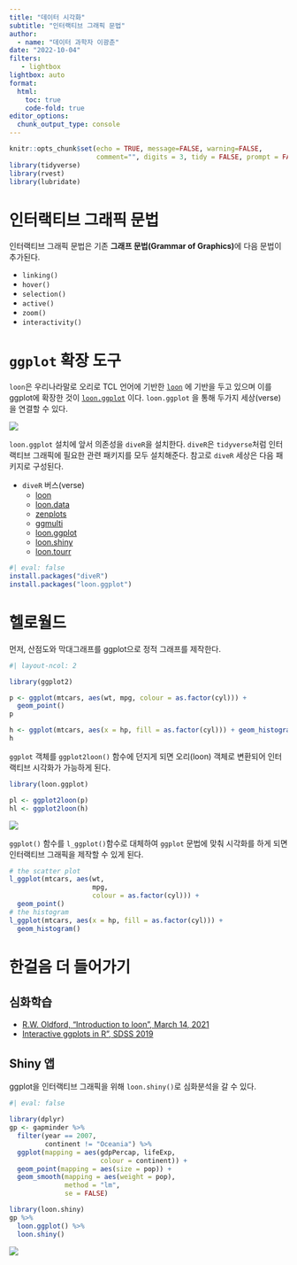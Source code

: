 ```yaml
---
title: "데이터 시각화"
subtitle: "인터랙티브 그래픽 문법"
author:
  - name: "데이터 과학자 이광춘"
date: "2022-10-04"
filters:
   - lightbox
lightbox: auto
format:
  html:
    toc: true
    code-fold: true
editor_options: 
  chunk_output_type: console
---
```


```r
knitr::opts_chunk$set(echo = TRUE, message=FALSE, warning=FALSE,
                      comment="", digits = 3, tidy = FALSE, prompt = FALSE, fig.align = 'center')
library(tidyverse)
library(rvest)
library(lubridate)
```


# 인터랙티브 그래픽 문법

인터랙티브 그래픽 문법은 기존 **그래프 문법(Grammar of Graphics)**에 다음 문법이 추가된다.

+ `linking()`
+ `hover()`
+ `selection()`
+ `active()`
+ `zoom()`
+ `interactivity()`

# `ggplot` 확장 도구

`loon`은 우리나라말로 오리로 TCL 언어에 기반한 [`loon`](https://github.com/great-northern-diver/loon) 에 기반을 두고 있으며 이를 ggplot에 확장한 것이 [`loon.ggplot`](https://github.com/great-northern-diver/loon.ggplot) 이다. `loon.ggplot` 을 통해 두가지 세상(verse)을 연결할 수 있다.

![](fig/loonggplotConnection.png)

`loon.ggplot` 설치에 앞서 의존성을 `diveR`을 설치한다. `diveR`은 `tidyverse`처럼 인터랙티브 그래픽에 필요한 관련 패키지를 모두 설치해준다. 참고로 `diveR` 세상은 다음 패키지로 구성된다.

- `diveR` 버스(verse)
  - [loon](http://great-northern-diver.github.io/loon/)
  - [loon.data](http://great-northern-diver.github.io/loon.data/)
  - [zenplots](http://great-northern-diver.github.io/zenplots/)
  - [ggmulti](http://great-northern-diver.github.io/ggmulti/)
  - [loon.ggplot](http://great-northern-diver.github.io/loon.ggplot/)
  - [loon.shiny](http://great-northern-diver.github.io/loon.shiny/)
  - [loon.tourr](http://great-northern-diver.github.io/loon.tourr/)


```r
#| eval: false
install.packages("diveR")
install.packages("loon.ggplot")
```


# 헬로월드

먼저, 산점도와 막대그래프를 ggplot으로 정적 그래프를 제작한다.

```r
#| layout-ncol: 2

library(ggplot2)

p <- ggplot(mtcars, aes(wt, mpg, colour = as.factor(cyl))) + 
  geom_point()
p

h <- ggplot(mtcars, aes(x = hp, fill = as.factor(cyl))) + geom_histogram()
h
```

`ggplot` 객체를 `ggplot2loon()` 함수에 던지게 되면 오리(loon) 객체로 변환되어 인터랙티브 시각화가 가능하게 된다.

```r
library(loon.ggplot)

pl <- ggplot2loon(p)
hl <- ggplot2loon(h)
```

![](fig/scatterAndHist.gif)

`ggplot()` 함수를 `l_ggplot()`함수로 대체하여 `ggplot` 문법에 맞춰 시각화를 하게 되면 인터랙티브 그래픽을 제작할 수 있게 된다.

```r
# the scatter plot
l_ggplot(mtcars, aes(wt, 
                     mpg, 
                     colour = as.factor(cyl))) + 
  geom_point()
# the histogram
l_ggplot(mtcars, aes(x = hp, fill = as.factor(cyl))) + 
  geom_histogram()
```


# 한걸음 더 들어가기

## 심화학습 

- [R.W. Oldford, "Introduction to loon", March 14, 2021](https://cran.r-project.org/web/packages/loon/vignettes/introduction.html)
- [Interactive ggplots in R", SDSS 2019](https://www.math.uwaterloo.ca/~rwoldfor/talks/SDSS2019/loon.ggplot/assets/player/KeynoteDHTMLPlayer.html#0)

## Shiny 앱

ggplot을 인터랙티브 그래픽을 위해 `loon.shiny()`로 심화분석을 갈 수 있다.

```r
#| eval: false

library(dplyr)
gp <- gapminder %>% 
  filter(year == 2007,
         continent != "Oceania") %>%
  ggplot(mapping = aes(gdpPercap, lifeExp, 
                       colour = continent)) + 
  geom_point(mapping = aes(size = pop)) + 
  geom_smooth(mapping = aes(weight = pop),
              method = "lm",
              se = FALSE)

library(loon.shiny)
gp %>% 
  loon.ggplot() %>% 
  loon.shiny()
```

![](fig/GDPshiny.gif)

